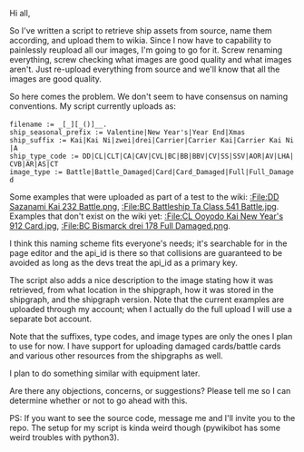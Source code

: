 Hi all,

So I've written a script to retrieve ship assets from source, name them according, and upload them to wikia. Since I now have to capability to painlessly reupload all our images, I'm going to go for it. Screw renaming everything, screw checking what images are good quality and what images aren't. Just re-upload everything from source and we'll know that all the images are good quality.

So here comes the problem. We don't seem to have consensus on naming conventions. My script currently uploads as:

 filename := <ship_type_code>_<ship_name>[_<ship_suffix>][_(<ship_seasonal_prefix>)]_<ship_api_id>_<image_type>.<extension>
 ship_seasonal_prefix := Valentine|New Year's|Year End|Xmas
 ship_suffix := Kai|Kai Ni|zwei|drei|Carrier|Carrier Kai|Carrier Kai Ni|A
 ship_type_code := DD|CL|CLT|CA|CAV|CVL|BC|BB|BBV|CV|SS|SSV|AOR|AV|LHA|CVB|AR|AS|CT
 image_type := Battle|Battle_Damaged|Card|Card_Damaged|Full|Full_Damaged

Some examples that were uploaded as part of a test to the wiki: [[:File:DD Sazanami Kai 232 Battle.png]], [[:File:BC Battleship Ta Class 541 Battle.jpg]].
Examples that don't exist on the wiki yet: [[:File:CL Ooyodo Kai New Year's 912 Card.jpg]], [[:File:BC Bismarck drei 178 Full Damaged.png]].

I think this naming scheme fits everyone's needs; it's searchable for in the page editor and the api_id is there so that collisions are guaranteed to be avoided as long as the devs treat the api_id as a primary key.

The script also adds a nice description to the image stating how it was retrieved, from what location in the shipgraph, how it was stored in the shipgraph, and the shipgraph version. Note that the current examples are uploaded through my account; when I actually do the full upload I will use a separate bot account.

Note that the suffixes, type codes, and image types are only the ones I plan to use for now. I have support for uploading damaged cards/battle cards and various other resources from the shipgraphs as well.

I plan to do something similar with equipment later.

Are there any objections, concerns, or suggestions? Please tell me so I can determine whether or not to go ahead with this.

PS: If you want to see the source code, message me and I'll invite you to the repo. The setup for my script is kinda weird though (pywikibot has some weird troubles with python3).<ac_metadata title="Media naming conventions"> </ac_metadata>